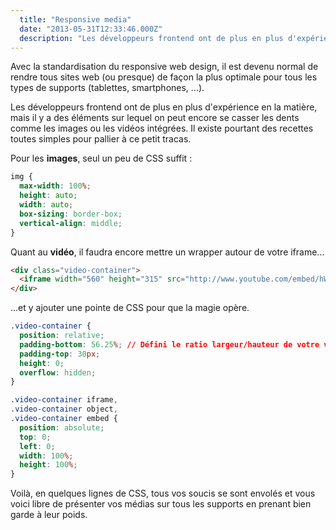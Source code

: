 ```yaml
---
  title: "Responsive media"
  date: "2013-05-31T12:33:46.000Z"
  description: "Les développeurs frontend ont de plus en plus d'expérience en responsive web design, mais il y a des éléments sur lequel on peut encore se casser les dents comme les images ou les vidéos intégrées. Il existe pourtant des recettes toutes simples pour pallier à ce petit tracas."
---
```



Avec la standardisation du responsive web design, il est devenu normal de rendre tous sites web (ou presque) de façon la plus optimale pour tous les types de supports (tablettes, smartphones, ...). 

Les développeurs frontend ont de plus en plus d'expérience en la matière, mais il y a des éléments sur lequel on peut encore se casser les dents comme les images ou les vidéos intégrées. Il existe pourtant des recettes toutes simples pour pallier à ce petit tracas.

Pour les **images**, seul un peu de CSS suffit :
```css
img {
  max-width: 100%;
  height: auto;
  width: auto;
  box-sizing: border-box;
  vertical-align: middle;
}
```

Quant au **vidéo**, il faudra encore mettre un wrapper autour de votre iframe...

```html
<div class="video-container">
  <iframe width="560" height="315" src="http://www.youtube.com/embed/hWnAqFyaQ5s" frameborder="0" allowfullscreen></iframe>
</div>
```

...et y ajouter une pointe de CSS pour que la magie opère.

```css
.video-container {
  position: relative;
  padding-bottom: 56.25%; // Défini le ratio largeur/hauteur de votre vidéo => ici 16/9
  padding-top: 30px; 
  height: 0;
  overflow: hidden;
}

.video-container iframe,
.video-container object,
.video-container embed {
  position: absolute;
  top: 0;
  left: 0;
  width: 100%;
  height: 100%;
}
```

Voilà, en quelques lignes de CSS, tous vos soucis se sont envolés et vous voici libre de présenter vos médias sur tous les supports en prenant bien garde à leur poids.


